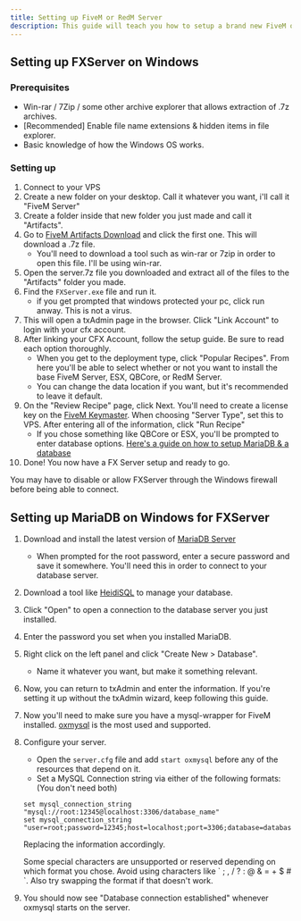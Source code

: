 ```yaml
---
title: Setting up FiveM or RedM Server
description: This guide will teach you how to setup a brand new FiveM or RedM (FXServer) server.
---
```



## Setting up FXServer on Windows

### Prerequisites 

- Win-rar / 7Zip / some other archive explorer that allows extraction of .7z archives.
- [Recommended] Enable file name extensions & hidden items in file explorer.
- Basic knowledge of how the Windows OS works.

### Setting up

1. Connect to your VPS
2. Create a new folder on your desktop. Call it whatever you want, i'll call it "FiveM Server"
3. Create a folder inside that new folder you just made and call it "Artifacts".
4. Go to [FiveM Artifacts Download](https://runtime.fivem.net/artifacts/fivem/build_server_windows/master/) and click the first one. This will download a .7z file.
    - You'll need to download a tool such as win-rar or 7zip in order to open this file. I'll be using win-rar.
5. Open the server.7z file you downloaded and extract all of the files to the "Artifacts" folder you made.
6. Find the `FXServer.exe` file and run it.
    - if you get prompted that windows protected your pc, click run anway. This is not a virus.
7. This will open a txAdmin page in the browser. Click "Link Account" to login with your cfx account.
8. After linking your CFX Account, follow the setup guide. Be sure to read each option thoroughly.
    - When you get to the deployment type, click "Popular Recipes". From here you'll be able to select whether or not you want to install the base FiveM Server, ESX, QBCore, or RedM Server.
    - You can change the data location if you want, but it's recommended to leave it default.
9. On the "Review Recipe" page, click Next. You'll need to create a license key on the [FiveM Keymaster](https://keymaster.fivem.net). When choosing "Server Type", set this to VPS. After entering all of the information, click "Run Recipe"
    - If you chose something like QBCore or ESX, you'll be prompted to enter database options. [Here's a guide on how to setup MariaDB & a database](#setting-up-mariadb)
10. Done! You now have a FX Server setup and ready to go.

<Aside type="caution" title="Warning!">
  You may have to disable or allow FXServer through the Windows firewall before being able to connect.
</Aside>


## Setting up MariaDB on Windows for FXServer

1. Download and install the latest version of [MariaDB Server](https://mariadb.org/download/)
    - When prompted for the root password, enter a secure password and save it somewhere. You'll need this in order to connect to your database server.
2. Download a tool like [HeidiSQL](https://www.heidisql.com/download.php) to manage your database.
3. Click "Open" to open a connection to the database server you just installed.
4. Enter the password you set when you installed MariaDB.
5. Right click on the left panel and click "Create New > Database".
    - Name it whatever you want, but make it something relevant.
6. Now, you can return to txAdmin and enter the information. If you're setting it up without the txAdmin wizard, keep following this guide.
7. Now you'll need to make sure you have a mysql-wrapper for FiveM installed. [oxmysql](https://github.com/overextended/oxmysql/releases/latest) is the most used and supported.
8. Configure your server. 
    - Open the `server.cfg` file and add `start oxmysql` before any of the resources that depend on it.
    - Set a MySQL Connection string via either of the following formats: (You don't need both)
    ```
    set mysql_connection_string "mysql://root:12345@localhost:3306/database_name"
    set mysql_connection_string "user=root;password=12345;host=localhost;port=3306;database=database_name"
    ```
    Replacing the information accordingly.

    <Aside type="caution" title="Warning!">
        Some special characters are unsupported or reserved depending on which format you chose. Avoid using characters like ` ; , / ? : @ & = + $ # `. Also try swapping the format if that doesn't work.
    </Aside>
9. You should now see "Database connection established" whenever oxmysql starts on the server.